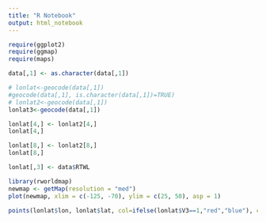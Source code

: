 ```yaml
---
title: "R Notebook"
output: html_notebook
---
```


```r
require(ggplot2)
require(ggmap)
require(maps)
```
```r
data[,1] <- as.character(data[,1])
```

```r
# lonlat<-geocode(data[,1])
#geocode(data[,1], is.character(data[,1])=TRUE)
# lonlat2<-geocode(data[,1])
lonlat3<-geocode(data[,1])
```
```r
lonlat[4,] <- lonlat2[4,]
lonlat[4,]
```
```r
lonlat[8,] <- lonlat2[8,]
lonlat[8,]
```



```r
lonlat[,3] <- data$RTWL
```


```r
 
library(rworldmap)
newmap <- getMap(resolution = "med")
plot(newmap, xlim = c(-125, -70), ylim = c(25, 50), asp = 1)

points(lonlat$lon, lonlat$lat, col=ifelse(lonlat$V3==1,"red","blue"), cex = .6)
```


